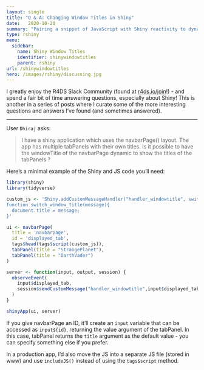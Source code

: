 ```yaml
---
layout: single
title: "Q & A: Changing Window Titles in Shiny"
date:   2020-10-20
summary: "Pairing a snippet of JavaScript with Shiny reactivity to dynamically change the window title"
type: rshiny
menu:
  sidebar:
    name: Shiny Window Titles
    identifier: shinywindowtitles
    parent: rshiny
url: /shinywindowtitles
hero: /images/rshiny/discussing.jpg
---
```


I greatly enjoy the R4DS Slack Community (found at [r4ds.io/join](r4ds.io/join)!) - and spend a fair bit of time answering questions, especially about Shiny! This is another in a series of posts where I curate some of the more interesting questions and answers I've found (and sometimes answered).

<hr>

User `Dhiraj` asks:

> I have a shiny application which uses the navbarPage() layout. The app has multiple tabPanels with their own titles. Is it possible to have the windowTitle of the navbarPage dynamic to show the titles of the tabPanels ?

Here's a minimal example of the Shiny and JS code you'll need:

```r

library(shiny)
library(tidyverse)

custom_js <- 'Shiny.addCustomMessageHandler("handler_windowtitle", switch_window_title );
function switch_window_title(message){
  document.title = message;
}'

ui <- navbarPage(
  title = 'navbarpage',
  id = 'displayed_tab',
  tags$head(tags$script(custom_js)),
  tabPanel(title = "StrangePlanet"),
  tabPanel(title = "DarthVader")
)

server <- function(input, output, session) {
  observeEvent(
    input$displayed_tab,
    session$sendCustomMessage("handler_windowtitle",input$displayed_tab)
  )
}

shinyApp(ui, server)
```


If you give navbarPage an ID, it'll create an `input` variable that can be accessed as `input${id}`, returning the value argument of the tabPanel. In this case, tabPanel returns the `title` argument as the default value - you can specify something else if you prefer. 

In a production app, I'd also move the JS into a separate JS file (stored in www) and use `includeJS()` instead of using the `tags$script` method. 
